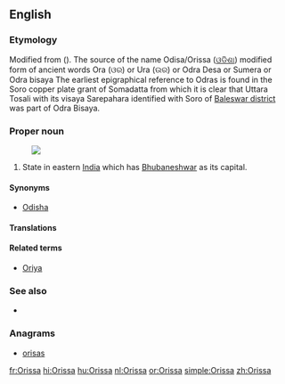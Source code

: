 {{also|orissa}}
==English==
{{wikipedia}}

===Etymology===
Modified from {{etyl|or}} {{term|ଓର|sc=Orya}} ({{term|ଉର|tr=Ora|sc=Orya}}). The source of the name Odisa/Orissa ([[ଓଡିଶା]]) modified form of ancient words Ora (ଓର) or Ura (ଉର) or Odra Desa or Sumera or Odra bisaya The earliest epigraphical reference to Odras is found in the Soro copper plate grant of Somadatta from which it is clear that Uttara Tosali with its visaya Sarepahara identified with Soro of [[Baleswar district]] was part of Odra Bisaya.

===Proper noun===
{{en-proper noun}}
[[Image:Orissa in India (disputed hatched).svg|thumb|]]
# State in eastern [[India]] which has [[Bhubaneshwar]] as its capital.

====Synonyms====
* [[Odisha]]

====Translations====
{{trans-see|Odisha}}

====Related terms====
* [[Oriya]]

===See also===
* {{list|en|states of India}}

===Anagrams===
* [[orisas#English|orisas]]


[[fr:Orissa]]
[[hi:Orissa]]
[[hu:Orissa]]
[[nl:Orissa]]
[[or:Orissa]]
[[simple:Orissa]]
[[zh:Orissa]]